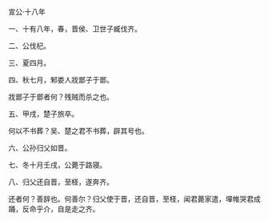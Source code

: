 

宣公·十八年

一、十有八年，春，晋侯、卫世子臧伐齐。

二、公伐杞。

三、夏四月。

四、秋七月，邾娄人戕鄫子于鄫。

戕鄫子于鄫者何？残贼而杀之也。

五、甲戌，楚子旅卒。

何以不书葬？吴、楚之君不书葬，辟其号也。

六、公孙归父如晋。

七、冬十月壬戌，公薨于路寝。

八、归父还自晋，至柽，遂奔齐。

还者何？善辞也。何善尔？归父使于晋，还自晋，至柽，闻君薨家遣，墠帷哭君成踊，反命乎介，自是走之齐。

